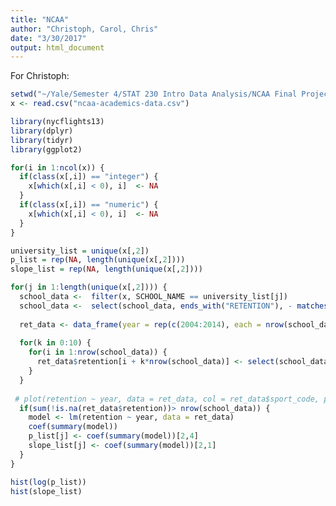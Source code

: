 ---
title: "NCAA"
author: "Christoph, Carol, Chris"
date: "3/30/2017"
output: html_document
---
For Christoph:
```{r}
setwd("~/Yale/Semester 4/STAT 230 Intro Data Analysis/NCAA Final Project_GitHub")
x <- read.csv("ncaa-academics-data.csv")
```


```{r}
library(nycflights13)
library(dplyr)
library(tidyr)
library(ggplot2)
```

```{r}

for(i in 1:ncol(x)) {
  if(class(x[,i]) == "integer") {
    x[which(x[,i] < 0), i]  <- NA
  }
  if(class(x[,i]) == "numeric") {
    x[which(x[,i] < 0), i]  <- NA
  }
}

```


```{r}
university_list = unique(x[,2])
p_list = rep(NA, length(unique(x[,2])))
slope_list = rep(NA, length(unique(x[,2])))

for(j in 1:length(unique(x[,2]))) {
  school_data <-  filter(x, SCHOOL_NAME == university_list[j])
  school_data <-  select(school_data, ends_with("RETENTION"), - matches("FOURYEAR_RETENTION"), matches("SPORT_CODE"))
  
  ret_data <- data_frame(year = rep(c(2004:2014), each = nrow(school_data)), retention = rep(rep(NA, 11), each = nrow(school_data)), sport_code = rep(school_data$SPORT_CODE, 11))
  
  for(k in 0:10) {
    for(i in 1:nrow(school_data)) {
      ret_data$retention[i + k*nrow(school_data)] <- select(school_data, contains(toString(ret_data$year[i + k*nrow(school_data)])))[i,]
    }
  }
  
 # plot(retention ~ year, data = ret_data, col = ret_data$sport_code, pch = 16)
  if(sum(!is.na(ret_data$retention))> nrow(school_data)) {
    model <- lm(retention ~ year, data = ret_data)
    coef(summary(model))
    p_list[j] <- coef(summary(model))[2,4]
    slope_list[j] <- coef(summary(model))[2,1]
  }
}


```


```{r}
hist(log(p_list))
hist(slope_list)
```






